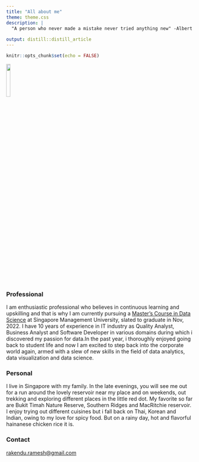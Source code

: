 ```yaml
---
title: "All about me"
theme: theme.css
description: |
  "A person who never made a mistake never tried anything new" -Albert Einstein
  
output: distill::distill_article
---
```


```r
knitr::opts_chunk$set(echo = FALSE)
```

![](image/rakendu_circle.jpg){width=15%} 

### Professional

I am enthusiastic professional who believes in continuous learning and upskilling and that is why I am currently pursuing a [Master's Course in Data Science](https://scis.smu.edu.sg/master-it-business/analytics-track/curriculum) at Singapore Management University, slated to graduate in Nov, 2022. I have 10 years of experience in IT industry as Quality Analyst, Business Analyst and Software Developer in various domains during which i discovered my passion for data.In the past year, i thoroughly enjoyed going back to student life and now I am excited to step back into the corporate world again, armed with a slew of new skills in the field of data analytics, data visualization and data science.

### Personal
I live in Singapore with my family. In the late evenings, you will see me out for a run around the lovely reservoir near my place and on weekends, out trekking and exploring different places in the little red dot. My favorite so far are Bukit Timah Nature Reserve, Southern Ridges and MacRitchie reservoir. I enjoy trying out different cuisines but i fall back on Thai, Korean and Indian, owing to my love for spicy food. But on a rainy day, hot and flavorful hainanese chicken rice it is.

### Contact
[rakendu.ramesh@gmail.com](mailto:rakendu.ramesh@gmail.com)